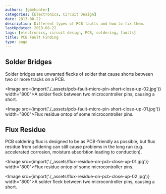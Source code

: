 ```yaml
---
authors: [gbmhunter]
categories: [Electronics, Circuit Design]
date: 2013-08-22
description: Different types of PCB faults and how to fix them.
lastUpdated: 2013-08-22
tags: [electronics, circuit design, PCB, soldering, faults]
title: PCB Fault Finding
type: page
---
```


## Solder Bridges

Solder bridges are unwanted flecks of solder that cause shorts between two or more tracks on a PCB.

<Image src={import('./_assets/pcb-fault-micro-pin-short-close-up-02.jpg')} width="800">A solder fleck between two microcontroller pins, causing a short.</Image>

<Image src={import('./_assets/pcb-fault-micro-pin-short-close-up-01.jpg')} width="800">Flux residue ontop of some microcontroller pins.</Image>

## Flux Residue

PCB soldering flux is designed to be as PCB-friendly as possible, but flux residue from soldering can still cause problems in the long run (e.g. accelerated corrosion, moisture absorbtion leading to conduction).

<Image src={import('./_assets/flux-residue-on-pcb-close-up-01.jpg')} width="800">Flux residue ontop of some microcontroller pins.</Image>

<Image src={import('./_assets/flux-residue-on-pcb-close-up-02.jpg')} width="800">A solder fleck between two microcontroller pins, causing a short.</Image>
